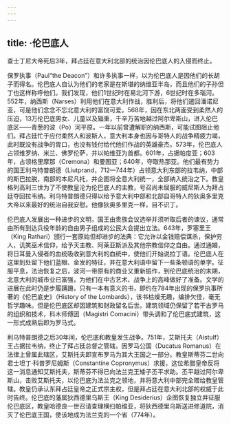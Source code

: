 ```yaml
---
---
---
```

title: ·伦巴底人
---




查士丁尼大帝死后3年，拜占廷在意大利北部的统治因伦巴底人的入侵而终止。

保罗执事（Paul“the Deacon”）和许多执事一样，以为伦巴底人是因他们的长胡子而得名。伦巴底人自认为他们的老家是在斯堪的纳维亚半岛，而且他们的子孙但丁也这样称呼他们。我们发现，他们1世纪时在易北河下游，6世纪时在多瑙河。552年，纳西斯（Narses）利用他们在意大利作战，胜利后，将他们遣回潘诺尼亚，可是他们念念不忘北意大利的富饶可爱。568年，因在东北两面受到柔然人的压迫，13万伦巴底男女、儿童以及辎重，千辛万苦地越过阿尔卑斯山，进入伦巴底区——青葱的波（Po）河平原。一年以前曾遭解职的纳西斯，可能试图阻止他们。拜占廷忙于应付柔然人和波斯人，意大利本身也因与哥特人的战争精疲力竭，此时既没有战争的胃口，也没有钱付给代他们作战的英雄豪杰。573年，伦巴底人占领维罗纳、米兰、佛罗伦萨，并以帕维亚为首都。601年，占据帕度亚；603年，占领格里摩那（Cremona）和曼图亚；640年，夺取热那亚。他们最有势力的国王利乌特普朗德（Liutprand，712—744年）占领意大利东部的拉韦纳，中部的斯巴拉脱，南部的本尼凡托，并企图将全意大利统一，全部纳入统治之下。教皇格列高利三世为了不使教皇沦为伦巴底人的主教，号召尚未屈服的威尼斯人为拜占廷夺回拉韦纳。利乌特普朗德只得以给予意大利中部和北部自哥特人的狄奥多里克大帝以来最好的统治自我安慰。他像狄奥多里克一样，目不识丁。

伦巴底人发展出一种进步的文明，国王由贵族会议选举并须听取后者的谏议，通常由所有到达兵役年龄的自由男子组成的公民大会提出立法。643年，罗塞里王（King Rathari）颁行一套原始但却进步的法典：它允许以金钱赔偿谋杀，保护穷人，讥笑巫术信仰，给予天主教、阿莱亚斯派及其他宗教信仰之自由。通过通婚，将日耳曼入侵者的血统吸收到意大利的血统中，使他们开始说拉丁语。伦巴底人在这里到处留下他们蓝眼、金发的特征，并在意大利语中留下一些条顿语的单字。征服平息，法治恢复之后，波河一带原有的商业又重新振作，到伦巴底统治的末期，北意大利的城市业已富强，为他们在中古艺术、战争上的高峰做好了准备。文学的进展在此时仍是步履蹒跚，只有一本有意义的书，即约在784年出现的保罗执事所著的《伦巴底史》（History of the Lombards），该书枯燥无趣，编排欠佳，毫无哲学趣味。但是伦巴底区却因建筑和财政留名后世。建筑领域仍保留了若干古罗马的组织和技术，科木师傅团（Magistri Comacini）带头调和了伦巴底式建筑，这一形式成熟后即为罗马式。

利乌特普朗德之后30年间，伦巴底和教皇发生战争。751年，艾斯托夫（Aistulf）王占据拉韦纳，终止了拜占廷总督之管辖。因罗马公国（Ducatus Romanus）在法律上曾属此辖区，艾斯托夫即宣布罗马为其大王国之一部分。教皇斯蒂芬二世向君士坦丁·科普罗尼姆斯（Constantine Copronymus）求援，这位希腊皇帝反将这一消息通知艾斯托夫，斯蒂芬不得已向法兰克王矮子丕平求助。丕平越过阿尔卑斯山，击败艾斯托夫，以伦巴底为法兰克之领地，并将意大利中部完全赠给教皇管辖。教皇仍承认东拜占廷皇帝之正式宗主权，但是拜占廷在意大利北部的权威于此时告终。伦巴底的藩属狄西德里乌斯王（King Desiderius）企图恢复独立并征服伦巴底区，教皇哈德良一世召请查理横扫帕维亚，将狄西德里乌斯送进修道院，消灭了伦巴底王国，使该地成为法兰克的一个省（774年）。